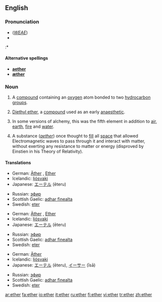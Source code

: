 {{see|Ether}}

==English==
{{wikipedia}}

===Pronunciation===
*(''[[WEAE]]'') {{IPA|/ˈiː.θɚ/}}
*{{audio|en-us-ether.ogg|Audio (US)}}
:*{{rhymes|iːθə(r)}}

====Alternative spellings====
*'''[[aether]]''' {{italbrac|former British spelling}}
*'''[[æther]]''' {{italbrac|former British spelling}}

===Noun===
{{en-noun|-}}

# {{organic compound}} A [[compound]] containing an [[oxygen]] atom bonded to two [[hydrocarbon]] [[group]]s.
# {{organic compound}} [[diethyl ether|Diethyl ether]], a [[compound]] used as an early [[anaesthetic]].
#{{alchemy}} In some versions of alchemy, this was the fifth element in addition to [[air]], [[earth]], [[fire]] and [[water]].
#A substance (''[[aether]]'') once thought to [[fill]] all [[space]] that allowed Electromagnetic waves to pass through it and interact with matter, without exerting any resistance to matter or energy (disproved by Einstien in his Theory of Relativity).

{{seeCites}}

====Translations====
{{trans-top|chemical compound}}
*German: [[Äther]] {{m}}, [[Ether]] {{m}}
*Icelandic: [[ljósvaki]] {{m}}
*Japanese: [[エーテル]] (ēteru)
{{trans-mid}}
*Russian: [[эфир]] {{m}}
*Scottish Gaelic: [[adhar fìnealta]] {{m}}
*Swedish: [[eter]] {{c}}
{{trans-bottom}}

{{trans-top|fifth element of alchemy}}
*German: [[Äther]] {{m}}, [[Ether]] {{m}}
*Icelandic: [[ljósvaki]] {{m}}
*Japanese: [[エーテル]] (ēteru)
{{trans-mid}}
*Russian: [[эфир]] {{m}}
*Scottish Gaelic: [[adhar fìnealta]] {{m}}
*Swedish: [[eter]] {{c}}
{{trans-bottom}}

{{trans-top|space filling substance}}
*German: [[Äther]] {{m}}
*Icelandic: [[ljósvaki]] {{m}}
*Japanese: [[エーテル]] (ēteru), [[イーサー]] (īsā)
{{trans-mid}}
*Russian: [[эфир]] {{m}}
*Scottish Gaelic: [[adhar fìnealta]] {{m}}
*Swedish: [[eter]] {{c}}
{{trans-bottom}}

[[ar:ether]]
[[fa:ether]]
[[io:ether]]
[[it:ether]]
[[ru:ether]]
[[fi:ether]]
[[vi:ether]]
[[tr:ether]]
[[zh:ether]]